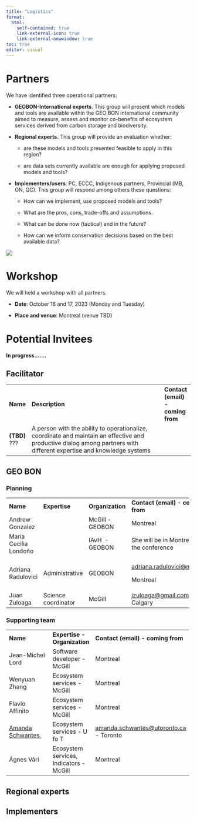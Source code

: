 ```yaml
---
title: "Logistics"
format:
  html:
    self-contained: true
    link-external-icon: true
    link-external-newwindow: true
toc: true
editor: visual
---
```


# Partners

We have identified three operational partners:

-   **GEOBON-International experts**. This group will present which models and tools are available within the GEO BON international community aimed to measure, assess and monitor co-benefits of ecosystem services derived from carbon storage and biodiversity.

-   **Regional experts.** This group will provide an evaluation whether:

    -   are these models and tools presented feasible to apply in this region?

    -   are data sets currently available are enough for applying proposed models and tools?

-   **Implementers/users**: PC, ECCC, Indigenous partners, Provincial (MB, ON, QC). This group will respond among others these questions:

    -   How can we implement, use proposed models and tools?

    -   What are the pros, cons, trade-offs and assumptions.

    -   What can be done now (tactical) and in the future?

    -   How can we inform conservation decisions based on the best available data?

![](Figures/Partners.png)

# Workshop

We will held a workshop with all partners.

-   **Date**: October 16 and 17, 2023 (Monday and Tuesday)

-   **Place and venue**: Montreal (venue TBD)

# Potential Invitees

**In progress.......**

::: panel-tabset
## Facilitator

+---------------+-----------------------------------------------------------------------------------------------------------------------------------------------------------------------+-----------------------------------+
| **Name**      | **Description**                                                                                                                                                       | **Contact (email) - coming from** |
+---------------+-----------------------------------------------------------------------------------------------------------------------------------------------------------------------+-----------------------------------+
| **(TBD)** ??? | A person with the ability to operationalize, coordinate and maintain an effective and productive dialog among partners with different expertise and knowledge systems |                                   |
+---------------+-----------------------------------------------------------------------------------------------------------------------------------------------------------------------+-----------------------------------+

## GEO BON

### Planning

+-----------------------+---------------------+------------------+----------------------------------------------------------------------+
| **Name**              | **Expertise**       | **Organization** | **Contact (email) - coming from**                                    |
+-----------------------+---------------------+------------------+----------------------------------------------------------------------+
| Andrew Gonzalez       |                     | McGill - GEOBON  | Montreal                                                             |
+-----------------------+---------------------+------------------+----------------------------------------------------------------------+
| Maria Cecilia Londoño |                     | IAvH  - GEOBON   | She will be in Montreal for the conference                           |
+-----------------------+---------------------+------------------+----------------------------------------------------------------------+
| Adriana Radulovici    | Administrative      | GEOBON           | [adriana.radulovici\@mcgill.ca](mailto:adriana.radulovici@mcgill.ca) |
|                       |                     |                  |                                                                      |
|                       |                     |                  | Montreal                                                             |
+-----------------------+---------------------+------------------+----------------------------------------------------------------------+
| Juan Zuloaga          | Science coordinator | McGill           | [jzuloaga\@gmail.com](mailto:jzuloaga@gmail.com) - Calgary           |
+-----------------------+---------------------+------------------+----------------------------------------------------------------------+

### Supporting team

+-----------------------------------------------------+-----------------------------------------+--------------------------------------------------------------------------------+
| **Name**                                            | **Expertise - Organization**            | **Contact (email) - coming from**                                              |
+-----------------------------------------------------+-----------------------------------------+--------------------------------------------------------------------------------+
| Jean-Michel Lord                                    | Software developer - McGill             | Montreal                                                                       |
+-----------------------------------------------------+-----------------------------------------+--------------------------------------------------------------------------------+
| Wenyuan Zhang                                       | Ecosystem services -McGill              | Montreal                                                                       |
+-----------------------------------------------------+-----------------------------------------+--------------------------------------------------------------------------------+
| Flavio Affinito                                     | Ecosystem services -McGill              | Montreal                                                                       |
+-----------------------------------------------------+-----------------------------------------+--------------------------------------------------------------------------------+
| [Amanda Schwantes ](https://aschwantes.weebly.com/) | Ecosystem services - U fo T             | [amanda.schwantes\@utoronto.ca](mailto:amanda.schwantes@utoronto.ca) - Toronto |
+-----------------------------------------------------+-----------------------------------------+--------------------------------------------------------------------------------+
| Ágnes Vári                                          | Ecosystem services, Indicators - McGill | Montreal                                                                       |
+-----------------------------------------------------+-----------------------------------------+--------------------------------------------------------------------------------+

## Regional experts

## Implementers
:::
